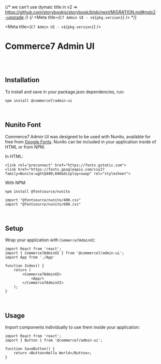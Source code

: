 
{/* we can't use dymaic title in v2 => https://github.com/storybookjs/storybook/blob/next/MIGRATION.md#mdx2-upgrade */}
{/* <Meta title={`C7 Admin UI - v${pkg.version}`} /> */}

<Meta title={`C7 Admin UI - v${pkg.version}`} />

<style>{`  `}</style>

# Commerce7 Admin UI

<br />
<br />

## Installation

To install and save in your package.json dependencies, run:

```
npm install @commerce7/admin-ui
```

<br />

## Nunito Font

Commerce7 Admin UI was designed to be used with Nunito, available for free from <a href='https://fonts.google.com/specimen/Nunito' target='_blank'>Google Fonts</a>. Nunito can be included in your application inside of HTML or from NPM.

In HTML:

```
<link rel="preconnect" href="https://fonts.gstatic.com">
<link href="https://fonts.googleapis.com/css2?family=Nunito:wght@400;600&display=swap" rel="stylesheet">
```

With NPM:

```
npm install @fontsource/nunito
```

```
import "@fontsource/nunito/400.css"
import "@fontsource/nunito/600.css"
```

<br />

## Setup

Wrap your application with `Commerce7AdminUI`:

```
import React from 'react';
import { Commerce7AdminUI } from '@commerce7/admin-ui';
import App from './App'

function Index() {
    return (
        <Commerce7AdminUI>
            <App/>
        </Commerce7AdminUI>
    );
}
```

<br />

## Usage

Import components individually to use them inside your application:

```
import React from 'react';
import { Button } from '@commerce7/admin-ui';

function SaveButton() {
    return <Button>Hello World</Button>;
}
```
